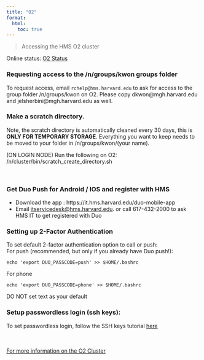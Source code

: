 ```yaml
---
title: "O2"
format:
  html:
    toc: true
---
```


> Accessing the HMS O2 cluster


Online status: [O2 Status](https://harvardmed.atlassian.net/wiki/spaces/O2/pages/1600651306/O2+Cluster+Status){target="_blank"} \




### Requesting access to the /n/groups/kwon groups folder

To request access, email `rchelp@hms.harvard.edu` to ask for access to the group folder /n/groups/kwon on O2. Please copy dkwon@mgh.harvard.edu and jelsherbini@mgh.harvard.edu as well. 





### Make a scratch directory.

Note, the scratch directory is automatically cleaned every 30 days, this is **ONLY FOR TEMPORARY STORAGE**. Everything you want to keep needs to be moved to your folder in /n/groups/kwon/(your name).

(ON LOGIN NODE) Run the following on O2: /n/cluster/bin/scratch_create_directory.sh


\

### Get Duo Push for Android / IOS  and register with HMS

- Download the app : https://it.hms.harvard.edu/duo-mobile-app
- Email [itservicedesk@hms.harvard.edu](mailto:itservicedesk@hms.harvard.edu). or call 617-432-2000 to ask HMS IT to get registered with Duo


### Setting up 2-Factor Authentication

To set default 2-factor authentication option to call or push: \
For push (recommended, but only if you already have Duo push!):
```
echo 'export DUO_PASSCODE=push' >> $HOME/.bashrc
```
For phone
```
echo 'export DUO_PASSCODE=phone' >> $HOME/.bashrc
```
DO NOT set text as your default

### Setup passwordless login (ssh keys):
To set passwordless login, follow the SSH keys tutorial [here](https://harvardmed.atlassian.net/wiki/spaces/O2/pages/1600651365/How+to+Generate+SSH+Keys){target="_blank"} \





\
\
[For more information on the O2 Cluster](https://harvardmed.atlassian.net/wiki/spaces/O2/overview){target="_blank"} \